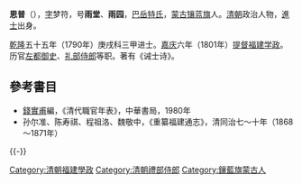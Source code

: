 '''恩普'''（{{bd|？| |1806年}}），[[表字|字]]梦符，号'''雨堂'''、'''雨园'''，[[巴岳特氏|巴岳特氏]]，[[蒙古|蒙古]][[镶蓝旗|镶蓝旗]]人。[[清朝|清朝]]政治人物，[[進士|進士]]出身。

[[乾隆|乾隆]]五十五年（1790年）庚戌科三甲进士。[[嘉庆|嘉庆]]六年（1801年）[[提督|提督]][[福建|福建]][[学政|学政]]。历官[[左都御史|左都御史]]、[[礼部侍郎|礼部侍郎]]等职。著有《诫士诗》。

== 參考書目 ==
*[[錢實甫|錢實甫]]編，《清代職官年表》，中華書局，1980年
*孙尔准、陈寿祺、程祖洛、魏敬中，《重纂福建通志》，清同治七～十年（1868～1871年）

{{-}}
{{start box}}
{{s-off}}
{{s-before|[[錢福胙|錢福胙]]}}
{{s-title|[[清朝福建學政列表|提督福建學政]]|<small>嘉慶六年八月初八壬子（1801年9月15日）任</small>}}
{{s-after|[[邵自昌|邵自昌]]}}
{{end box}}

{{乾隆五十五年庚戌恩科殿試金榜}}
{{DEFAULTSORT:En}}

[[Category:清朝福建學政|Category:清朝福建學政]]
[[Category:清朝禮部侍郎|Category:清朝禮部侍郎]]
[[Category:鑲藍旗蒙古人|Category:鑲藍旗蒙古人]]